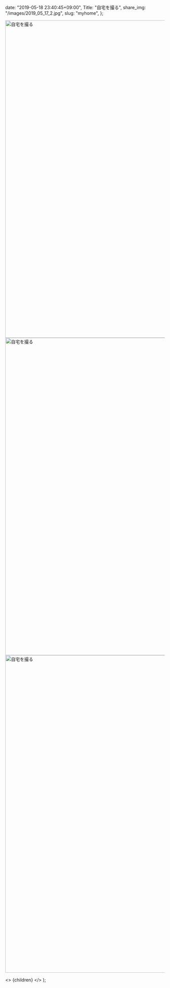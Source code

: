 
  date: "2019-05-18 23:40:45+09:00",
  Title: "自宅を撮る",
  share_img: "/images/2019_05_17_2.jpg",
  slug: "myhome",
};

<img src="/Users/dream_exp/Desktop/Projects/ikyoukoujitsu/ikyoukoujitsu-v2/public/images/2019_05_17_1.jpg" alt="自宅を撮る" width="1500" height="1000" />

<img src="/Users/dream_exp/Desktop/Projects/ikyoukoujitsu/ikyoukoujitsu-v2/public/images/2019_05_17_2.jpg" alt="自宅を撮る" width="1500" height="1000" />

<img src="/Users/dream_exp/Desktop/Projects/ikyoukoujitsu/ikyoukoujitsu-v2/public/images/2019_05_17_3.jpg" alt="自宅を撮る" width="1500" height="1000" loading="lazy" />

  <>
    <Head>
      <title>{meta.Title} | 異郷好実</title>
    </Head>
    <PostLayout meta={meta}>{children}</PostLayout>
  </>
);
